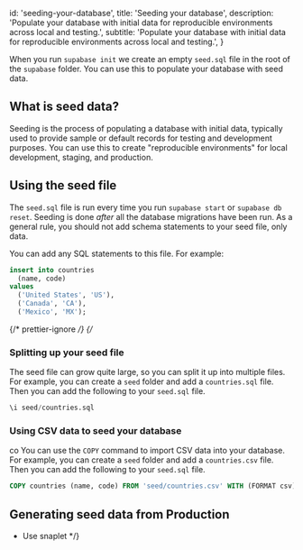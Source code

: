
  id: 'seeding-your-database',
  title: 'Seeding your database',
  description:
    'Populate your database with initial data for reproducible environments across local and testing.',
  subtitle:
    'Populate your database with initial data for reproducible environments across local and testing.',
}

When you run `supabase init` we create an empty `seed.sql` file in the root of the `supabase` folder. You can use this to populate your database with seed data.

## What is seed data?

Seeding is the process of populating a database with initial data, typically used to provide sample or default records for testing and development purposes. You can use this to create "reproducible environments" for local development, staging, and production.

## Using the seed file

The `seed.sql` file is run every time you run `supabase start` or `supabase db reset`. Seeding is done _after_ all the database migrations have been run. As a general rule, you should not add schema statements to your seed file, only data.

You can add any SQL statements to this file. For example:

```sql supabase/seed.sql
insert into countries
  (name, code)
values
  ('United States', 'US'),
  ('Canada', 'CA'),
  ('Mexico', 'MX');
```

{/* prettier-ignore */}
{/*

### Splitting up your seed file

The seed file can grow quite large, so you can split it up into multiple files. For example, you can create a `seed` folder and add a `countries.sql` file. Then you can add the following to your `seed.sql` file.

```sql supabase/seed.sql
\i seed/countries.sql
```

### Using CSV data to seed your database

co
You can use the `COPY` command to import CSV data into your database. For example, you can create a `seed` folder and add a `countries.csv` file. Then you can add the following to your `seed.sql` file.

```sql supabase/seed.sql
COPY countries (name, code) FROM 'seed/countries.csv' WITH (FORMAT csv);
```

## Generating seed data from Production

- Use snaplet
  \*/}


